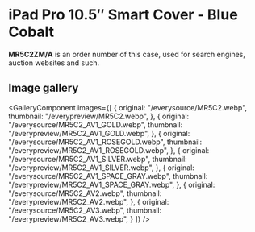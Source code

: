 
# iPad Pro 10.5″ Smart Cover - Blue Cobalt

<Callout type='info' emoji='👉🏻'>**MR5C2ZM/A** is an order number of this case, used for search engines, auction websites and such.</Callout>

## Image gallery

<GalleryComponent
    images={[
      {
        original: "/everysource/MR5C2.webp",
        thumbnail: "/everypreview/MR5C2.webp",
      },
      {
        original: "/everysource/MR5C2_AV1_GOLD.webp",
        thumbnail: "/everypreview/MR5C2_AV1_GOLD.webp",
      },
      {
        original: "/everysource/MR5C2_AV1_ROSEGOLD.webp",
        thumbnail: "/everypreview/MR5C2_AV1_ROSEGOLD.webp",
      },
      {
        original: "/everysource/MR5C2_AV1_SILVER.webp",
        thumbnail: "/everypreview/MR5C2_AV1_SILVER.webp",
      },
      {
        original: "/everysource/MR5C2_AV1_SPACE_GRAY.webp",
        thumbnail: "/everypreview/MR5C2_AV1_SPACE_GRAY.webp",
      },
      {
        original: "/everysource/MR5C2_AV2.webp",
        thumbnail: "/everypreview/MR5C2_AV2.webp",
      },
      {
        original: "/everysource/MR5C2_AV3.webp",
        thumbnail: "/everypreview/MR5C2_AV3.webp",
      }
    ]}
  />
